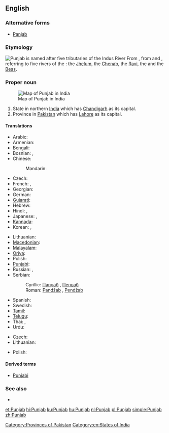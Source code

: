 ==English==
{{wikipedia}}

===Alternative forms===
* [[Panjab]]

===Etymology===
[[File:Indus_river.svg|thumb|Punjab is named after five tributaries of the Indus River]]
From {{etyl|fa}} {{term|sc=fa-Arab|پنجاب||Land of the Five Rivers|lang=fa}}, from {{term|sc=fa-Arab|پنج|tr=panj|lang=fa||five}} and {{term|sc=fa-Arab|اب|آب|tr=āb|water|lang=fa}}, referring to five rivers of the {{w|Punjab region}}: the [[w:Jhelum River|Jhelum]], the [[w:Chenab River|Chenab]], the [[w:Ravi River|Ravi]], the {{w|Sutlej}} and the [[w:Beas River|Beas]].

===Proper noun===
{{en-proper noun}}
[[Image:Punjab in India (disputed hatched).svg|thumb|Map of Punjab in India]]
# State in northern [[India]] which has [[Chandigarh]] as its capital.
# Province in [[Pakistan]] which has [[Lahore]] as its capital.

====Translations====
{{trans-top|state in India}}
* Arabic: {{t|ar|البنجاب|m|tr=al-banjaab}}
* Armenian: {{t-|hy|Փենջաբ|tr=P’enǰab}}
* Bengali: {{t|bn|পাঞ্জাব|tr=Panjab|sc=Beng|xs=Bengali}}
* Bosnian: {{t-|bs|Pandžab|m}}, {{t-|bs|Pendžab|m}}
* Chinese:
*: Mandarin: {{t|cmn|旁遮普邦|tr=Pángzhēpǔ-bāng|sc=Hani}}
* Czech: {{t-|cs|Paňdžáb|m}}
* French: {{t|fr|Penjab|m}},  {{t|fr|Pendjab|m}}
* Georgian: {{t|ka|პენჯაბი|sc=Geor|xs=Georgian}}
* German: {{t|de|Pandjab}}
* [[Gujarati]]: {{t|gu|પંજાબ|tr=Pa.njāb|sc=Gujr|xs=Gujarati}}
* Hebrew: {{t|he|פנג'אב}}
* Hindi: {{t+|hi|पंजाब|tr=panjāb|xs=Hindi}},  {{t|hi|पञ्जाब|tr=panjāb|xs=Hindi}}
* Japanese: {{t|ja|パンジャーブ州|tr=Panjābu-shū}},  {{t|ja|パンジャーブ|tr=Panjābu}}
* [[Kannada]]: {{t-|kn|ಪಂಜಾಬ್|tr=pan̄jāb|sc=Knda|xs=Kannada}}
* Korean: {{t|ko|펀자브|tr=Peonjabeu|sc=Hang}},  {{t|ko|펀자브 주|tr=Peonjabeu ju|sc=Hang}}
{{trans-mid}}
* Lithuanian: {{t|lt|Pandžabas|m|xs=Lithuanian}}
* [[Macedonian]]: {{t-|mk|Пенџаб|m|tr=Péndžab}}
* [[Malayalam]]: {{t|ml|പഞ്ചാബ്|tr=Pa.nčāb|sc=Mlym|xs=Malayalam}}
* [[Oriya]]: {{t|or|ପଞ୍ଜାବ|tr=Pô.njābô|sc=Orya|xs=Oriya}}
* Polish: {{t-|pl|Pendżab|m}}
* [[Punjabi]]: {{t|pa|ਪੰਜਾਬ|tr=Pa.njāb|sc=Guru|xs=Punjabi}}
* Russian: {{t|ru|Панджаб|m|tr=Pandžáb}},  {{t|ru|Пенджаб|m|tr=Pendžáb}}
* Serbian:
*: Cyrillic: [[Панџаб#Serbian|Панџаб]] {{m}}, [[Пенџаб#Serbian|Пенџаб]] {{m}}
*: Roman: [[Pandžab#Serbian|Pandžab]] {{m}}, [[Pendžab#Serbian|Pendžab]] {{m}}
* Spanish: {{t|es|Penjab|m}}
* Swedish: {{t|sv|Punjab}}
* [[Tamil]]: {{t|ta|பஞ்சாப்|tr=Pa.nčāp|xs=Tamil}}
* [[Telugu]]: {{t|te|పంజాబ్}}
* Thai: {{t|th|รัฐปัญจาบ|tr=rát bpan-jàap}},  {{t|th|ปัญจาบ|tr=bpan-jàap}}
* Urdu: {{t-|ur|پنجاب|tr=panjāb|xs=Urdu}}
{{trans-bottom}}

{{trans-top|province in Pakistan}}
* Czech: {{t-|cs|Paňdžáb|m}}
* Lithuanian: {{t|lt|pandžabas|m|xs=Lithuanian}}
{{trans-mid}}
* Polish: {{t-|pl|Pendżab|m}}
{{trans-bottom}}

====Derived terms====
* [[Punjabi]]

===See also===
* {{list|en|states of India}}

[[Category:Provinces of Pakistan]]
[[Category:en:States of India]]

[[et:Punjab]]
[[hi:Punjab]]
[[ku:Punjab]]
[[hu:Punjab]]
[[nl:Punjab]]
[[pl:Punjab]]
[[simple:Punjab]]
[[zh:Punjab]]